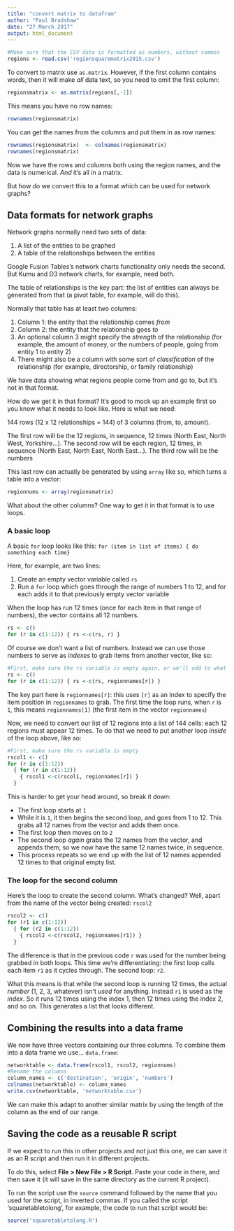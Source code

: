 ```yaml
---
title: "convert matrix to datafram"
author: "Paul Bradshaw"
date: "27 March 2017"
output: html_document
---
```


```r
#Make sure that the CSV data is formatted as numbers, without commas
regions <- read.csv('regionsquarematrix2015.csv')
```

To convert to matrix use `as.matrix`. However, if the first column contains words, then it will make *all* data text, so you need to omit the first column:

```r
regionsmatrix <- as.matrix(regions[,-1])
```

This means you have no row names:

```r
rownames(regionsmatrix) 
```

You can get the names from the columns and put them in as row names:

```r
rownames(regionsmatrix)  <- colnames(regionsmatrix)
rownames(regionsmatrix) 
```

Now we have the rows and columns both using the region names, and the data is numerical. *And* it's all in a matrix.

But how do we convert this to a format which can be used for network graphs?

## Data formats for network graphs

Network graphs normally need two sets of data:

1. A list of the entities to be graphed
2. A table of the relationships between the entities

Google Fusion Tables's network charts functionality only needs the second. But Kumu and D3 network charts, for example, need both. 

The table of relationships is the key part: the list of entities can always be generated from that (a pivot table, for example, will do this).

Normally that table has at least two columns: 

1. Column 1: the entity that the relationship comes *from*
2. Column 2: the entity that the relationship goes *to*
3. An optional column 3 might specify the *strength* of the relationship (for example, the amount of money, or the numbers of people, going from entity 1 to entity 2)
4. There might also be a column with some sort of *classification* of the relationship (for example, directorship, or family relationship)

We have data showing what regions people come from and go to, but it's not in that format. 

How do we get it in that format? It's good to mock up an example first so you know what it needs to look like. Here is what we need:

144 rows (12 x 12 relationships = 144) of 3 columns (from, to, amount).

The first row will be the 12 regions, in sequence, 12 times (North East, North West, Yorkshire...).
The second row will be each region, 12 times, in sequence (North East, North East, North East...).
The third row will be the numbers

This last row can actually be generated by using `array` like so, which turns a table into a vector:

```r
regionnums <- array(regionsmatrix)
```

What about the other columns? One way to get it in that format is to use loops.

### A basic loop

A basic `for` loop looks like this: `for (item in list of items) { do something each time}`

Here, for example, are two lines:

1. Create an empty vector variable called `rs`
2. Run a `for` loop which goes through the range of numbers 1 to 12, and for each adds it to that previously empty vector variable

When the loop has run 12 times (once for each item in that range of numbers), the vector contains all 12 numbers.

```r
rs <- c()
for (r in c(1:12)) { rs <-c(rs, r) }
```

Of course we don't want a list of numbers. Instead we can use those numbers to serve as *indexes* to grab items from another vector, like so:

```r
#First, make sure the rs variable is empty again, or we'll add to what we created before
rs <- c()
for (r in c(1:12)) { rs <-c(rs, regionnames[r]) }
```

The key part here is `regionnames[r]`: this uses `[r]` as an index to specify the item position in `regionnames` to grab. The first time the loop runs, when `r` is `1`, this means `regionnames[1]` (the first item in the vector `regionnames`)

Now, we need to convert our list of 12 regions into a list of 144 cells: each 12 regions must appear 12 times. To do that we need to put another loop *inside* of the loop above, like so:

```r
#First, make sure the rs variable is empty
rscol1 <- c()
for (r in c(1:12)) 
  { for (r in c(1:12)) 
    { rscol1 <-c(rscol1, regionnames[r]) }
  }
```

This is harder to get your head around, so break it down:

* The first loop starts at `1`
* While it is `1`, it then begins the second loop, and goes from 1 to 12. This grabs all 12 names from the vector and adds them once.
* The first loop then moves on to `2`
* The second loop *again* grabs the 12 names from the vector, and appends them, so we now have the same 12 names twice, in sequence.
* This process repeats so we end up with the list of 12 names appended 12 times to that original empty list.

### The loop for the second column

Here's the loop to create the second column. What's changed? Well, apart from the name of the vector being created: `rscol2`

```r
rscol2 <- c()
for (r1 in c(1:12)) 
  { for (r2 in c(1:12)) 
    { rscol2 <-c(rscol2, regionnames[r1]) }
  }
```

The difference is that in the previous code `r` was used for the number being grabbed in both loops. This time we're differentiating: the first loop calls each item `r1` as it cycles through. The second loop: `r2`.

What this means is that while the second loop is running 12 times, the actual *number* (1, 2, 3, whatever) isn't *used* for anything. Instead `r1` is used as the *index*. So it runs 12 times using the index 1, then 12 times using the index 2, and so on. This generates a list that looks different. 

## Combining the results into a data frame

We now have three vectors containing our three columns. To combine them into a data frame we use... `data.frame`:

```r
networktable <- data.frame(rscol1, rscol2, regionnums)
#Rename the columns
column_names <- c('destination', 'origin', 'numbers')
colnames(networktable) <- column_names
write.csv(networktable, 'networktable.csv')
```

We can make this adapt to another similar matrix by using the length of the column as the end of our range.

## Saving the code as a reusable R script

If we expect to run this in other projects and not just this one, we can save it as an R script and then run it in different projects. 

To do this, select **File > New File > R Script**. Paste your code in there, and then save it (it will save in the same directory as the current R project).

To run the script use the `source` command followed by the name that you used for the script, in inverted commas. If you called the script 'squaretabletolong', for example, the code to run that script would be:

```r
source('squaretabletolong.R')
```

